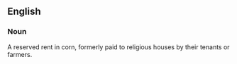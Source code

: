 ==English==
===Noun===
A reserved rent in corn, formerly paid to religious houses by their tenants or farmers.